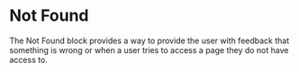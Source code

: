 
<Meta title="Blocks/Foundation/Not Found" />

# Not Found

The Not Found block provides a way to provide the user with feedback that something is wrong
or when a user tries to access a page they do not have access to.

<Canvas sourceState="shown" of={NotFoundStories.NotFound} />

<Canvas sourceState="shown" of={NotFoundStories.DoesNotExist} />

<Canvas sourceState="shown" of={NotFoundStories.LostPage} />
